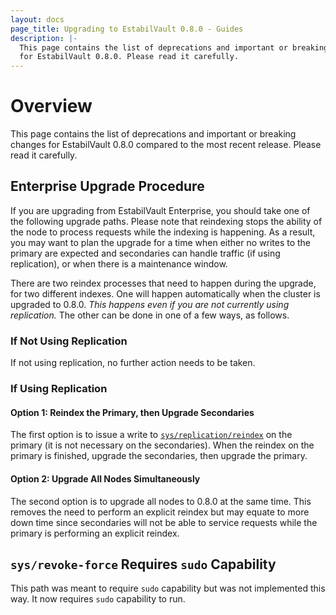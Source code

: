 ```yaml
---
layout: docs
page_title: Upgrading to EstabilVault 0.8.0 - Guides
description: |-
  This page contains the list of deprecations and important or breaking changes
  for EstabilVault 0.8.0. Please read it carefully.
---
```


# Overview

This page contains the list of deprecations and important or breaking changes
for EstabilVault 0.8.0 compared to the most recent release. Please read it carefully.

## Enterprise Upgrade Procedure

If you are upgrading from EstabilVault Enterprise, you should take one of the
following upgrade paths. Please note that reindexing stops the ability of the
node to process requests while the indexing is happening. As a result, you may
want to plan the upgrade for a time when either no writes to the primary are
expected and secondaries can handle traffic (if using replication), or when
there is a maintenance window.

There are two reindex processes that need to happen during the upgrade, for two
different indexes. One will happen automatically when the cluster is upgraded
to 0.8.0. _This happens even if you are not currently using replication._ The
other can be done in one of a few ways, as follows.

### If Not Using Replication

If not using replication, no further action needs to be taken.

### If Using Replication

#### Option 1: Reindex the Primary, then Upgrade Secondaries

The first option is to issue a write to [`sys/replication/reindex`][reindex] on the
primary (it is not necessary on the secondaries). When the reindex on the
primary is finished, upgrade the secondaries, then upgrade the primary.

#### Option 2: Upgrade All Nodes Simultaneously

The second option is to upgrade all nodes to 0.8.0 at the same time. This
removes the need to perform an explicit reindex but may equate to more down
time since secondaries will not be able to service requests while the primary
is performing an explicit reindex.

## `sys/revoke-force` Requires `sudo` Capability

This path was meant to require `sudo` capability but was not implemented this
way. It now requires `sudo` capability to run.

[reindex]: /api-docs/system/replication#reindex-replication
